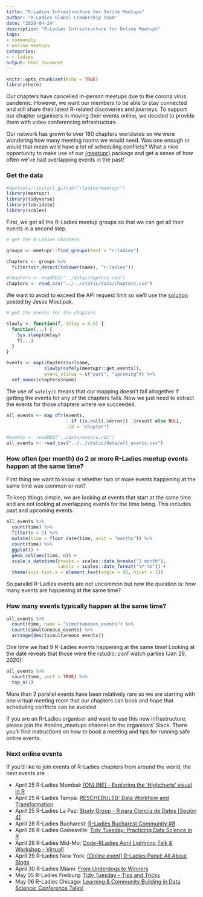 ```yaml
---
title: "R-Ladies Infrastructure for Online Meetups"
author: "R-Ladies Global Leadership Team"
date: "2020-04-24"
description: "R-Ladies Infrastructure for Online Meetups"
tags: 
- community
- online-meetups
categories:
- r-ladies
output: html_document
---
```


```r
knitr::opts_chunk$set(echo = TRUE)
library(here)
```

Our chapters have cancelled in-person meetups due to the corona virus pandemic. However, we want our members to be able to stay connected and still share their latest R-related discoveries and journeys. To support our chapter organisers in moving their events online, we decided to provide them with video conferencing infrastructure.

Our network has grown to over 160 chapters worldwide so we were wondering how many meeting rooms we would need. Was one enough or would that mean we'd have a lot of scheduling conflicts? What a nice opportunity to make use of our [{meetupr}](https://github.com/rladies/meetupr) package and get a sense of how often we've had overlapping events in the past!


### Get the data

```r
#devtools::install_github("rladies/meetupr")
library(meetupr)
library(tidyverse)
library(lubridate)
library(scales)
```

First, we get all the R-Ladies meetup groups so that we can get all their events in a second step.

```r
# get the R-Ladies chapters

groups <- meetupr::find_groups(text = "r-ladies") 

chapters <- groups %>% 
  filter(str_detect(tolower(name), "r-ladies"))
```
```r
#chapters <- readRDS("../data/chapters.rds")
chapters <- read_csv("../../static/data/chapters.csv")
```

We want to avoid to exceed the API request limit so we'll use the [solution](https://github.com/rladies/meetupr/issues/30) posted by Jesse Mostipak.

```r
# get the events for the chapters

slowly <- function(f, delay = 0.5) {
  function(...) {
    Sys.sleep(delay)
    f(...)
  }
}

events <- map(chapters$urlname,
              slowly(safely(meetupr::get_events)),
              event_status = c("past", "upcoming")) %>% 
  set_names(chapters$name)
```

The use of `safely()` means that our mapping doesn't fail altogether if getting the events for any of the chapters fails. Now we just need to extract the events for those chapters where we succeeded.

```r
all_events <- map_dfr(events, 
                      ~ if (is.null(.$error)) .$result else NULL, 
                      .id = "chapter")
```

```r
#events <- readRDS("../data/events.rds")
all_events <- read_csv("../../static/data/all_events.csv")
```


### How often (per month) do 2 or more R-Ladies meetup events happen at the same time?

First thing we want to know is whether two or more events happening at the same time was common or not?

To keep things simple, we are looking at events that start at the same time and are not looking at overlapping events for the time being. This includes past and upcoming events.

```r
all_events %>% 
  count(time) %>% 
  filter(n > 1) %>% 
  mutate(time = floor_date(time, unit = "months")) %>% 
  count(time) %>% 
  ggplot() + 
  geom_col(aes(time, n)) +
  scale_x_datetime(breaks = scales::date_breaks("1 month"),
                   labels = scales::date_format("%Y-%b")) +
  theme(axis.text.x = element_text(angle = 45, hjust = 1)) 
```

So parallel R-Ladies events are not uncommon but now the question is: how many events are happening at the same time?


### How many events typically happen at the same time?

```r
all_events %>% 
  count(time, name = "simultaneous_events") %>% 
  count(simultaneous_events) %>% 
  arrange(desc(simultaneous_events))
```

One time we had 9 R-Ladies events happening at the same time! Looking at the date reveals that those were the rstudio::conf watch parties (Jan 29, 2020):

```r
all_events %>% 
  count(time, sort = TRUE) %>% 
  top_n(1) 
```

More than 2 parallel events have been relatively rare so we are starting with one virtual meeting room that our chapters can book and hope that scheduling conflicts can be avoided. 

If you are an R-Ladies organiser and want to use this new infrastructure, please join the #online_meetups channel on the organisers' Slack. There you'll find instructions on how to book a meeting and tips for running safe online events.


### Next online events

If you'd like to join events of R-Ladies chapters from around the world, the next events are

* April 25 R-Ladies Mumbai: [[ONLINE] - Exploring the 'Highcharts' visual in R](https://www.meetup.com/rladies-mumbai/events/270006904/)
* April 25 R-Ladies Tampa: [RESCHEDULED: Data Workflow and Transformation ](https://www.meetup.com/rladies-tampa/events/270192107/)
* April 25 R-Ladies La Paz: [Study Group - R para Ciencia de Datos [Sesión 4]](https://www.meetup.com/rladies-la-paz/events/270212766/)
* April 28 R-Ladies Bucharest: [R-Ladies Bucharest Community #8 ](https://www.meetup.com/rladies-bucharest/events/270178279/)
* April 28 R-Ladies Gainesville: [Tidy Tuesday: Practicing Data Science in R](https://www.meetup.com/rladies-gainesville/events/268773535/)
* April 28 R-Ladies Mid-Mo: [Code-RLadies April Lightning Talk & Workshop - Virtual!](https://www.meetup.com/rladies-mid-mo/events/268698590/)
* April 29 R-Ladies New York: [[Online event] R-Ladies Panel: All About Blogs](https://www.meetup.com/rladies-newyork/events/270210924/)
* April 30 R-Ladies Miami: [From Underdogs to Winners](https://www.meetup.com/rladies-miami/events/270087598/)
* May 05 R-Ladies Freiburg: [Tidy Tuesday - Tips and Tricks](https://www.meetup.com/rladies-freiburg/events/270214676/)
* May 06 R-Ladies Chicago: [Learning & Community Building in Data Science: Conference Talks!](https://www.meetup.com/rladies-chicago/events/269909895/)
